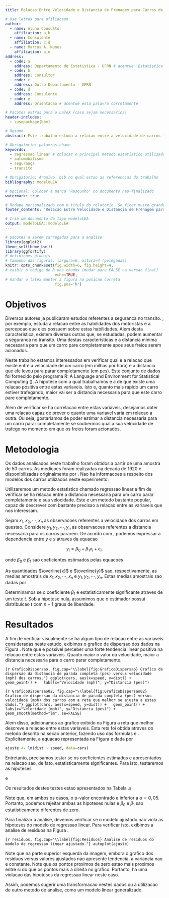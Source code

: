 ```yaml
---
title: Relacao Entre Velocidade e Distancia de Frenagem para Carros de Passeio

# Use letras para afiliacaoo
author:
  - name: Aluno Consultor
    affiliation: a,b
  - name: Consulente
    affiliation: c,d
  - name: Marcus A. Nunes
    affiliation: a,e
address:
  - code: a
    address: Departamento de Estatistica - UFRN # acentue 'Estatistica' corretamente
  - code: b
    address: Consultor
  - code: c
    address: Outro Departamento - UFRN
  - code: d
    address: Consulente
  - code: e
    address: Orientacao # acentue esta palavra corretamente

# Pacotes extras para o LaTeX (caso sejam necessarios)
header-includes:
  - \usepackage{bbm}

# Resumo
abstract: Este trabalho estuda a relacao entre a velocidade de carros (mph) e a distancia (pes) que eles levaram para parar completamente. Utilizamos o modelo de regressao linear simples para determinar se existe relacao entre estas duas variaveis.

# Obrigatorio: palavras-chave
keywords:
  - regressao linear # colocar o principal metodo estatistico utilizado como primeira palavra chave a fim de facilitar a catalogacao do LEA
  - automobilismo
  - segurança
  - transito

# Obrigatorio: Arquivo .bib no qual estao as referencias do trabalho
bibliography: modeloLEA

# Opcional: Colocar a marca 'Rascunho' no documento nao-finalizado
watermark: true

# Rodape personalizado com o titulo do relatorio. Se ficar muito grande, deixe ele resumido.
footer_contents: "Relacao Entre Velocidade e Distancia de Frenagem para Carros de Passeio"

# Cria um documento do tipo modeloLEA
output: modeloLEA::modeloLEA
---
```



```r
# pacotes a serem carregados para a analise
library(ggplot2)
theme_set(theme_bw())
library(ggfortify)
# definicoes globais 
# tamanho das figuras: largura=6, altura=4 (polegadas)
knitr::opts_chunk$set(fig.width=6, fig.height=4, 
# exibir o codigo do R nos chunks (mudar para FALSE na versao final)
                      echo=TRUE,
# mandar o latex manter a figura na posicao correta
                      fig.pos='h')
```

# Objetivos

Diversos autores ja publicaram estudos referentes a seguranca no transito. \cite{McKenna1991}, por exemplo, estuda a relacao entre as habilidades dos motoristas e a percepcao que eles possuem sobre estas habilidades. Alem desta caracteristica, existem diversas outras que, se estudadas, podem aumentar a seguranca no transito. Uma destas caracteristicas e a distancia minima necessaria para que um carro pare completamente apos seus freios serem acionados.

Neste trabalho estamos interessados em verificar qual e a relacao que existe entre a velocidade de um carro (em milhas por hora) e a distancia que ele levou para parar completamente (em pes). Este conjunto de dados foi fornecido pelo programa R: A Language and Environment for Statistical Computing (\cite{R2017}). A hipotese com a qual trabalhamos e a de que existe uma relacao positiva entre estas variaveis. Isto e, quanto mais rapido um carro estiver trafegando, maior vai ser a distancia necessaria para que este carro pare completamente.

Alem de verificar se ha correlacao entre estas variaveis, desejamos obter uma relacao capaz de prever o quanto uma variavel varia em relacao a outra. Ou seja, gostariamos de poder estimar a distancia necessaria para um carro parar completamente se soubermos qual a sua velocidade de trafego no momento em que os freios foram acionados.



# Metodologia

Os dados analisados neste trabalho foram obtidos a partir de uma amostra de 50 carros. As medicoes foram realizadas na decada de 1920 e disponibilizadas originalmente por \cite{Ezekiel1930}. Nao ha informacoes a respeito dos modelos dos carros utilizados neste experimento.

Utilizaremos um metodo estatistico chamado regressao linear a fim de verificar se ha relacao entre a distancia necessaria para um carro parar completamente e sua velocidade. Este e um metodo bastante popular, capaz de descrever com bastante precisao a relacao entre as variaveis que nos interessam.

Sejam $x_1, x_2, \cdots, x_n$ as observacoes referentes a velocidade dos carros em questao. Considere $y_1, y_2, \cdots, y_n$ as observacoes referentes a distancia necessaria para os carros pararem. De acordo com \cite{Kutner2004}, podemos expressar a dependencia entre $y$ e $x$ atraves da equacao

$$y_i = \beta_0 + \beta_1x_i + \varepsilon_i,$$

\noindent onde $\beta_0$ e $\beta_1$ sao coeficientes estimados pelas equacoes

\begin{align}
\widehat{\beta}_1 &= \frac{\sum_{i=1}^n(x_i-\overline{x})(y_i-\overline{y})}{\sum_{i=1}^n(x_i-\overline{x})^2}  \label{estimadores01} \\
\widehat{\beta}_0 &= \overline{y}-\widehat{\beta}_1\overline{x}  \label{estimadores02}
\end{align}

\noindent As quantidades $\overline{x}$ e $\overline{y}$ sao, respectivamente, as medias amostrais de $x_1, x_2, \cdots, x_n$ e $y_1, y_2, \cdots, y_n$. Estas medias amostrais sao dadas por

\begin{align*}
\overline{x} &= \frac{1}{n}\sum_{i=1}^nx_i \\
\overline{y} &= \frac{1}{n}\sum_{i=1}^ny_i 
\end{align*}

Determinamos se o coeficiente $\beta_1$ e estatisticamente significante atraves de um teste $t$. Sob a hipotese nula, assumimos que o estimador possui distribuicao $t$ com $n-1$ graus de liberdade.



# Resultados

A fim de verificar visualmente se ha algum tipo de relacao entre as variaveis consideradas neste estudo, exibimos o grafico de dispersao dos dados na Figura \ref{fig:GraficoDispersao}. Note que e possivel perceber uma forte tendencia linear positiva na relacao entre estas variaveis. Quanto maior o valor da velocidade, maior a distancia necessaria para o carro parar completamente.

```{r GraficoDispersao, fig.cap="\\label{fig:GraficoDispersao} Grafico de dispersao da distancia de parada completa (pes) versus velocidade (mph) dos carros."}
ggplot(cars, aes(x=speed, y=dist)) +
  geom_point() +
  labs(x="Velocidade (mph)", y="Distancia (pes)")
```

```{r GraficoDispersao02, fig.cap="\\label{fig:GraficoDispersao02} Grafico de dispersao da distancia de parada completa (pes) versus velocidade (mph) dos carros com a reta que melhor se ajusta a estes dados."}
ggplot(cars, aes(x=speed, y=dist)) +
  geom_point() +
  labs(x="Velocidade (mph)", y="Distancia (pes)") +
  geom_smooth(method="lm", se=FALSE)
```

Alem disso, adicionamos ao grafico exibido na Figura \ref{fig:GraficoDispersao02} a reta que melhor descreve a relacao entre estas variaveis. Esta reta foi obtida atraves do metodo descrito na secao anterior, fazendo uso das formulas \eqref{estimadores01} e \eqref{estimadores02}. Explicitamente, a equacao representada na Figura \ref{fig:GraficoDispersao02} e dada por

```r
ajuste <- lm(dist ~ speed, data=cars)
```

\begin{equation}\label{equacaoFinal}
\widehat{y}_i = -17,5791 + 3,9324x_i.
\end{equation}

Entretanto, precisamos testar se os coeficientes estimados e apresentados na relacao \eqref{equacaoFinal} sao, de fato, estatisticamente significantes. Para isto, testaremos as hipoteses

\begin{align*}
H_0 &: \beta_0 = 0 \\
H_1 &: \beta_0 \neq 0 \\
\end{align*}

\noindent e 

\begin{align*}
H_0 &: \beta_1 = 0 \\
H_1 &: \beta_1 \neq 0 \\
\end{align*}

\noindent Os resultados destes testes estao apresentados na Tabela \ref{tab:Resultados}.s

\begin{table}[!h]
\caption{\label{tab:Resultados} Resultados dos testes de hipoteses realizados para a analise de regressao.}
\begin{center}
\begin{tabular}{lrrrr}\hline
Coeficiente & \mbox{Estimativa} & \mbox{Erro Padrao} &   $t$  & \mbox{p-valor} \\ \hline
$\beta_0$   & -17,5791   &    6,7584   & -2,601 &  0,0123  \\
$\beta_1$   &   3,9324   &    0,4155   & 9,464  & <0,0001  \\ \hline
\end{tabular}
\end{center}
\end{table}

Note que, em ambos os casos, o p-valor encontrado e inferior a $\alpha = 0,05$. Portanto, podemos rejeitar ambas as hipoteses nulas e $\beta_0$ e $\beta_1$ sao estatisticamente diferentes de zero.

Para finalizar a analise, devemos verificar se o modelo ajustado nao viola as hipoteses do modelo de regressao linear. Para verificar isto, exibimos a analise de residuos na Figura \ref{fig:Residuos}.

```{r residuos, fig.cap="\\label{fig:Residuos} Analise de residuos do modelo de regressao linear ajustado."}
autoplot(ajuste)
```

Note que na parte superior esquerda da imagem, embora o grafico dos residuos versus valores ajustados nao apresente tendencia, a variancia nao e constante. Note que os pontos proximos de zero estao mais proximos entre si do que os pontos mais a direita no grafico. Portanto, ha uma violacao das hipoteses da regressao linear neste caso.

Assim, podemos sugerir uma transformacao nestes dados ou a utilizacao de outro metodo de analise, como um modelo linear generalizado.

<!--  
Perceba que o relatorio estah finalizado. Entretanto, ainda eh necessario colocar as referencias. Estas referencias devem ser colocadas dentro do arquivo 

modeloLEA.bib

que foi criado automaticamente dentro da pasta NomeDoRelatorio, criada quando relatorio foi inicializado atraves do menu do RStudio. Veja o estilo de citacao dentro dele e adapte de acordo com as suas necessidades.

Note que apenas as referencias citadas explicitamente dentro do texto aparecerao listadas ao final do relatorio. Portanto, nao esqueca de listar nenhuma delas no corpo do texto.
-->

